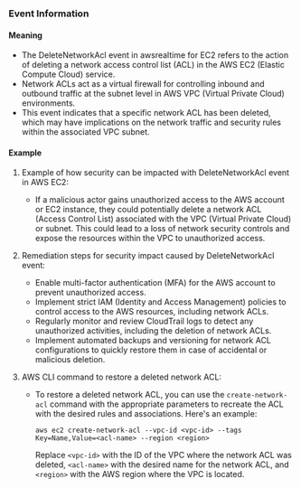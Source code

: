 
### Event Information

#### Meaning

- The DeleteNetworkAcl event in awsrealtime for EC2 refers to the action of deleting a network access control list (ACL) in the AWS EC2 (Elastic Compute Cloud) service.
- Network ACLs act as a virtual firewall for controlling inbound and outbound traffic at the subnet level in AWS VPC (Virtual Private Cloud) environments.
- This event indicates that a specific network ACL has been deleted, which may have implications on the network traffic and security rules within the associated VPC subnet.

#### Example

1. Example of how security can be impacted with DeleteNetworkAcl event in AWS EC2:
   - If a malicious actor gains unauthorized access to the AWS account or EC2 instance, they could potentially delete a network ACL (Access Control List) associated with the VPC (Virtual Private Cloud) or subnet. This could lead to a loss of network security controls and expose the resources within the VPC to unauthorized access.

2. Remediation steps for security impact caused by DeleteNetworkAcl event:
   - Enable multi-factor authentication (MFA) for the AWS account to prevent unauthorized access.
   - Implement strict IAM (Identity and Access Management) policies to control access to the AWS resources, including network ACLs.
   - Regularly monitor and review CloudTrail logs to detect any unauthorized activities, including the deletion of network ACLs.
   - Implement automated backups and versioning for network ACL configurations to quickly restore them in case of accidental or malicious deletion.

3. AWS CLI command to restore a deleted network ACL:
   - To restore a deleted network ACL, you can use the `create-network-acl` command with the appropriate parameters to recreate the ACL with the desired rules and associations. Here's an example:
     ```
     aws ec2 create-network-acl --vpc-id <vpc-id> --tags Key=Name,Value=<acl-name> --region <region>
     ```
     Replace `<vpc-id>` with the ID of the VPC where the network ACL was deleted, `<acl-name>` with the desired name for the network ACL, and `<region>` with the AWS region where the VPC is located.

